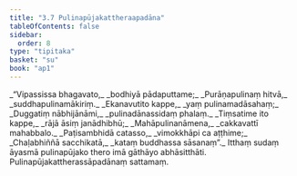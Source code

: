```yaml
---
title: "3.7 Pulinapūjakattheraapadāna"
tableOfContents: false
sidebar:
  order: 8
type: "tipitaka"
basket: "su"
book: "ap1"
---
```



<DynamicBreadcrumb />

<Division number="165" book="ap1">

<Paragraph number="1036" type="verses" book="ap1">
_“Vipassissa bhagavato,_  
_bodhiyā pādaputtame;_  
_Purāṇapulinaṃ hitvā,_  
_suddhapulinamākiriṃ._  

</Paragraph>

</Division>
<Division number="166" book="ap1">

<Paragraph number="1037" type="verses" book="ap1">
_Ekanavutito kappe,_  
_yaṃ pulinamadāsahaṃ;_  
_Duggatiṃ nābhijānāmi,_  
_pulinadānassidaṃ phalaṃ._  

</Paragraph>

</Division>
<Division number="167" book="ap1">

<Paragraph number="1038" type="verses" book="ap1">
_Tiṃsatime ito kappe,_  
_rājā āsiṃ janādhibhū;_  
_Mahāpulinanāmena,_  
_cakkavattī mahabbalo._  

</Paragraph>

</Division>
<Division number="168" book="ap1">

<Paragraph number="1039" type="verses" book="ap1">
_Paṭisambhidā catasso,_  
_vimokkhāpi ca aṭṭhime;_  
_Chaḷabhiññā sacchikatā,_  
_kataṃ buddhassa sāsanaṃ”._  

</Paragraph>

<Paragraph number="1040" book="ap1">
Itthaṃ sudaṃ āyasmā pulinapūjako thero imā gāthāyo abhāsitthāti.

</Paragraph>
</Division>

<Paragraph number="1041" type="center" book="ap1">
Pulinapūjakattherassāpadānaṃ sattamaṃ.
</Paragraph>